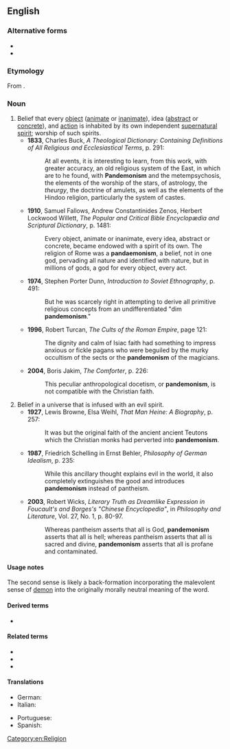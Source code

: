 ==English==

===Alternative forms===
* {{l|en|pandæmonism}}
* {{l|en|pandaemonism}}

===Etymology===
From {{confix|pan|demon|ism|lang=en}}.

===Noun===
{{en-noun|-}}

# Belief that every [[object]] ([[animate]] or [[inanimate]]), idea ([[abstract]] or [[concrete]]), and [[action]] is inhabited by its own independent [[supernatural]] [[spirit]]; worship of such spirits.
#* '''1833''', Charles Buck, ''A Theological Dictionary: Containing Definitions of All Religious and Ecclesiastical Terms'', p. 291:
#*: At all events, it is interesting to learn, from this work, with greater accuracy, an old religious system of the East, in which are to he found, with '''Pandemonism''' and the metempsychosis, the elements of the worship of the stars, of astrology, the ''theurgy'', the doctrine of amulets, as well as the elements of the Hindoo religion, particularly the system of castes.
#* '''1910''', Samuel Fallows, Andrew Constantinides Zenos, Herbert Lockwood Willett, ''The Popular and Critical Bible Encyclopædia and Scriptural Dictionary'', p. 1481:
#*: Every object, animate or inanimate, every idea, abstract or concrete, became endowed with a spirit of its own. The religion of Rome was a '''pandaemonism''', a belief, not in one god, pervading all nature and identified with nature, but in millions of gods, a god for every object, every act.
#* '''1974''', Stephen Porter Dunn, ''Introduction to Soviet Ethnography'', p. 491:
#*: But he was scarcely right in attempting to derive all primitive religious concepts from an undifferentiated "dim '''pandemonism'''."
#* '''1996''', Robert Turcan, ''The Cults of the Roman Empire'', page 121:
#*: The dignity and calm of Isiac faith had something to impress anxious or fickle pagans who were beguiled by the murky occultism of the sects or the '''pandemonism''' of the magicians.
#* '''2004''', Boris Jakim, ''The Comforter'', p. 226:
#*: This peculiar anthropological docetism, or '''pandemonism''', is not compatible with the Christian faith.
# Belief in a universe that is infused with an evil spirit.
#* '''1927''', Lewis Browne, Elsa Weihl, ''That Man Heine: A Biography'', p. 257:
#*: It was but the original faith of the ancient ancient Teutons which the Christian monks had perverted into '''pandemonism'''.
#* '''1987''', Friedrich Schelling in Ernst Behler, ''Philosophy of German Idealism'', p. 235:
#*: While this ancillary thought explains evil in the world, it also completely extinguishes the good and introduces '''pandemonism''' instead of pantheism.
#* '''2003''', Robert Wicks, ''Literary Truth as Dreamlike Expression in Foucault's and Borges's "Chinese Encyclopedia"'', in ''Philosophy and Literature'', Vol. 27, No. 1, p. 80-97.
#*: Whereas pantheism asserts that all is God, '''pandemonism''' asserts that all is hell; whereas pantheism asserts that all is sacred and divine, '''pandemonism''' asserts that all is profane and contaminated.

====Usage notes====
The second sense is likely a back-formation incorporating the malevolent sense of [[demon]] into the originally morally neutral meaning of the word.

====Derived terms====
* {{l|en|pandemonistic}}

====Related terms====
* {{l|en|pantheism}}
* {{l|en|pandeism}}
* {{l|en|panzoism}}

====Translations====
{{checktrans-top}}
* German: {{t|de|Pandaemonismus}}
* Italian: {{t|it|pandemonismo}}
{{trans-mid}}
* Portuguese: {{t|pt|pandemonismo}}
* Spanish: {{t|es|pandemonismo}}
{{trans-bottom}}

[[Category:en:Religion]]